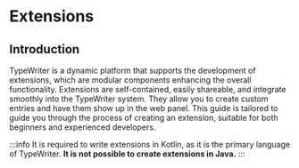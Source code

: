 # Extensions
## Introduction
TypeWriter is a dynamic platform that supports the development of extensions, which are modular components enhancing the overall functionality.
Extensions are self-contained, easily shareable, and integrate smoothly into the TypeWriter system.
They allow you to create custom entries and have them show up in the web panel.
This guide is tailored to guide you through the process of creating an extension, suitable for both beginners and experienced developers.

:::info
It is required to write extensions in Kotlin, as it is the primary language of TypeWriter. **It is not possible to create extensions in Java.**
:::
